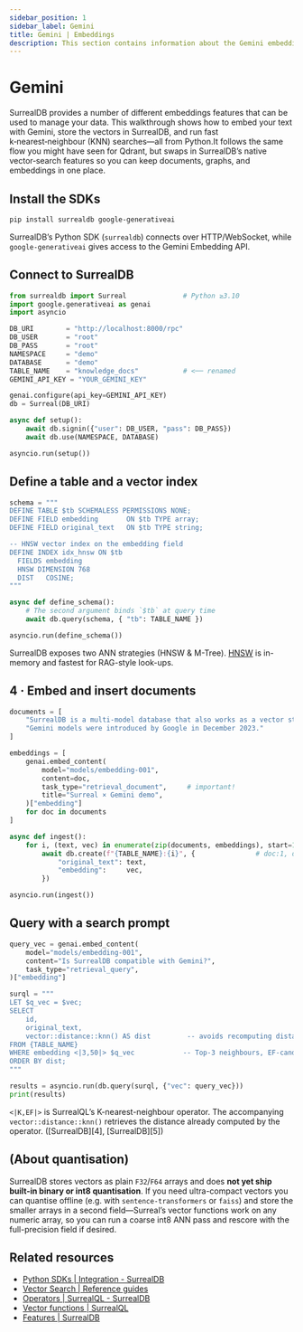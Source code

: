 ```yaml
---
sidebar_position: 1
sidebar_label: Gemini
title: Gemini | Embeddings
description: This section contains information about the Gemini embeddings feature of SurrealDB.
---
```


# Gemini

SurrealDB provides a number of different embeddings features that can be used to manage your data. This walkthrough shows how to embed your text with Gemini, store the vectors in SurrealDB, and run fast k‑nearest‑neighbour (KNN) searches—all from Python.It follows the same flow you might have seen for Qdrant, but swaps in SurrealDB’s native vector‑search features so you can keep documents, graphs, and embeddings in one place.

## Install the SDKs

```bash
pip install surrealdb google-generativeai
```

SurrealDB’s Python SDK (`surrealdb`) connects over HTTP/WebSocket, while `google-generativeai` gives access to the Gemini Embedding API.

## Connect to SurrealDB

```python
from surrealdb import Surreal              # Python ≥3.10
import google.generativeai as genai
import asyncio

DB_URI        = "http://localhost:8000/rpc"
DB_USER       = "root"
DB_PASS       = "root"
NAMESPACE     = "demo"
DATABASE      = "demo"
TABLE_NAME    = "knowledge_docs"           # <── renamed
GEMINI_API_KEY = "YOUR_GEMINI_KEY"

genai.configure(api_key=GEMINI_API_KEY)
db = Surreal(DB_URI)

async def setup():
    await db.signin({"user": DB_USER, "pass": DB_PASS})
    await db.use(NAMESPACE, DATABASE)

asyncio.run(setup())
```

## Define a table and a vector index

```python
schema = """
DEFINE TABLE $tb SCHEMALESS PERMISSIONS NONE;
DEFINE FIELD embedding       ON $tb TYPE array;
DEFINE FIELD original_text   ON $tb TYPE string;

-- HNSW vector index on the embedding field
DEFINE INDEX idx_hnsw ON $tb
  FIELDS embedding
  HNSW DIMENSION 768
  DIST   COSINE;
"""

async def define_schema():
    # The second argument binds `$tb` at query time
    await db.query(schema, { "tb": TABLE_NAME })

asyncio.run(define_schema())
```

SurrealDB exposes two ANN strategies (HNSW & M-Tree). [HNSW](https://surrealdb.com/docs/surrealdb/reference-guide/vector-search) is in-memory and fastest for RAG-style look-ups. 

## 4 · Embed and insert documents

```python
documents = [
    "SurrealDB is a multi-model database that also works as a vector store.",
    "Gemini models were introduced by Google in December 2023."
]

embeddings = [
    genai.embed_content(
        model="models/embedding-001",
        content=doc,
        task_type="retrieval_document",     # important!
        title="Surreal × Gemini demo",
    )["embedding"]
    for doc in documents
]

async def ingest():
    for i, (text, vec) in enumerate(zip(documents, embeddings), start=1):
        await db.create(f"{TABLE_NAME}:{i}", {               # doc:1, doc:2 …
            "original_text": text,
            "embedding":     vec,
        })

asyncio.run(ingest())
```

## Query with a search prompt

```python
query_vec = genai.embed_content(
    model="models/embedding-001",
    content="Is SurrealDB compatible with Gemini?",
    task_type="retrieval_query",
)["embedding"]

surql = """
LET $q_vec = $vec;
SELECT
    id,
    original_text,
    vector::distance::knn() AS dist         -- avoids recomputing distance
FROM {TABLE_NAME}
WHERE embedding <|3,50|> $q_vec            -- Top-3 neighbours, EF-candidate list = 50
ORDER BY dist;
"""

results = asyncio.run(db.query(surql, {"vec": query_vec}))
print(results)
```

`<|K,EF|>` is SurrealQL’s K-nearest-neighbour operator. The accompanying `vector::distance::knn()` retrieves the distance already computed by the operator. ([SurrealDB][4], [SurrealDB][5])

## (About quantisation)

SurrealDB stores vectors as plain `F32`/`F64` arrays and does **not yet ship built-in binary or int8 quantisation**. If you need ultra-compact vectors you can quantise offline (e.g. with `sentence-transformers` or `faiss`) and store the smaller arrays in a second field—Surreal’s vector functions work on any numeric array, so you can run a coarse int8 ANN pass and rescore with the full-precision field if desired.


## Related resources
- [Python SDKs | Integration - SurrealDB](/docs/sdk/python)
- [Vector Search | Reference guides](/docs/surrealdb/reference-guide/vector-search)
- [Operators | SurrealQL - SurrealDB](/docs/surrealql/operators)
- [Vector functions | SurrealQL](/docs/surrealql/functions/database/vector)
- [Features | SurrealDB](/features)
